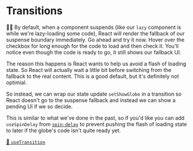 # Transitions

<EpicVideo url="https://www.epicreact.dev/workshops/react-performance/transitions" />

👨‍💼 By default, when a component suspends (like our `lazy` component is while
we're lazy-loading some code), React will render the fallback of our suspense
boundary immediately. Go ahead and try it now. Hover over the checkbox for long
enough for the code to load and then check it. You'll notice even though the
code is ready to go, it still shows our fallback UI.

The reason this happens is React wants to help us avoid a flash of loading
state. So React will actually wait a little bit before switching from the
fallback to the real content. This is a good default, but it's definitely not
optimial.

So instead, we can wrap our state update `setShowGlobe` in a transition so React
doesn't go to the suspense fallback and instead we can show a pending UI if we
so decide.

This is similar to what we've done in the past, so if you'd like you can add
`useSpinDelay` from [`spin-delay`](https://npm.im/spin-delay) to prevent pushing
the flash of loading state to later if the globe's code isn't quite ready yet.

[📜 `useTransition`](https://react.dev/reference/react/useTransition)
